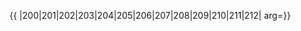 {{ {{{1|PRC admin/showlist}}}
|200|201|202|203|204|205|206|207|208|209|210|211|212|
arg={{{arg|}}}}}